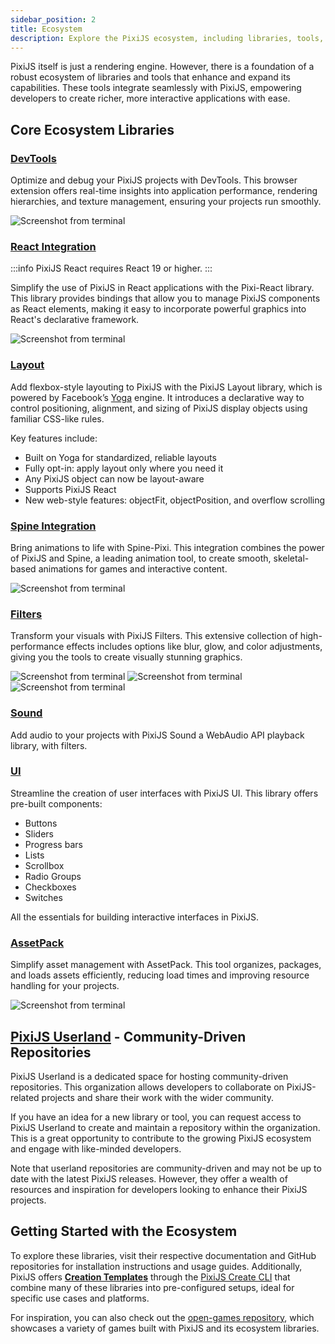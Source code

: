```yaml
---
sidebar_position: 2
title: Ecosystem
description: Explore the PixiJS ecosystem, including libraries, tools, and community-driven projects that enhance PixiJS applications.
---
```


PixiJS itself is just a rendering engine. However, there is a foundation of a robust ecosystem of libraries and tools that enhance and expand its capabilities. These tools integrate seamlessly with PixiJS, empowering developers to create richer, more interactive applications with ease.

## Core Ecosystem Libraries

### [DevTools](https://pixijs.io/devtools/)
Optimize and debug your PixiJS projects with DevTools. This browser extension offers real-time insights into application performance, rendering hierarchies, and texture management, ensuring your projects run smoothly.

<div style={{ display: 'flex', justifyContent: 'center' }}>
  <img
    style={{
        borderRadius: '10px', filter: 'drop-shadow(0px 2px 5px #000)', maxWidth: 600, width: '100%'
    }}
    alt="Screenshot from terminal"
    src="/assets/guides/devtool-screenshot.png"
  />
</div>

### [React Integration](https:/react.pixijs.io/)
:::info
PixiJS React requires React 19 or higher.
:::

Simplify the use of PixiJS in React applications with the Pixi-React library. This library provides bindings that allow you to manage PixiJS components as React elements, making it easy to incorporate powerful graphics into React's declarative framework.

<div style={{ display: 'flex', justifyContent: 'center' }}>
  <img
    style={{
        borderRadius: '10px', filter: 'drop-shadow(0px 2px 5px #000)', maxWidth: 800, width: '100%'
    }}
    alt="Screenshot from terminal"
    src="/assets/guides/react-code.png"
  />
</div>

### [Layout](https://layout.pixijs.io/)
Add flexbox-style layouting to PixiJS with the PixiJS Layout library, which is powered by Facebook’s [Yoga](https://www.yogalayout.dev/) engine. It introduces a declarative way to control positioning, alignment, and sizing of PixiJS display objects using familiar CSS-like rules.

Key features include:

- Built on Yoga for standardized, reliable layouts
- Fully opt-in: apply layout only where you need it
- Any PixiJS object can now be layout-aware
- Supports PixiJS React
- New web-style features: objectFit, objectPosition, and overflow scrolling

### [Spine Integration](https://esotericsoftware.com/spine-pixi)
Bring animations to life with Spine-Pixi. This integration combines the power of PixiJS and Spine, a leading animation tool, to create smooth, skeletal-based animations for games and interactive content.

<div style={{ display: 'flex', justifyContent: 'center' }}>
  <img
    style={{
        borderRadius: '10px', filter: 'drop-shadow(0px 2px 5px #000)', maxWidth: 500, width: '100%'
    }}
    alt="Screenshot from terminal"
    src="/assets/guides/spine-gif.gif"
  />
</div>

### [Filters](https://github.com/pixijs/filters)
Transform your visuals with PixiJS Filters. This extensive collection of high-performance effects includes options like blur, glow, and color adjustments, giving you the tools to create visually stunning graphics.

<div style={{ display: 'flex', justifyContent: 'center', gap: 5, flexWrap: 'wrap' }}>
  <img
    style={{
        borderRadius: '10px', filter: 'drop-shadow(0px 2px 5px #000)'
    }}
    alt="Screenshot from terminal"
    src="https://filters.pixijs.download/main/screenshots/twist.png?v=3"
  />
  <img
    style={{
        borderRadius: '10px', filter: 'drop-shadow(0px 2px 5px #000)'
    }}
    alt="Screenshot from terminal"
    src="https://filters.pixijs.download/main/screenshots/grayscale.png?v=1"
  />
  <img
    style={{
        borderRadius: '10px', filter: 'drop-shadow(0px 2px 5px #000)'
    }}
    alt="Screenshot from terminal"
    src="https://filters.pixijs.download/main/screenshots/advanced-bloom.png?v=3"
  />
</div>

### [Sound](https://github.com/pixijs/sound)
Add audio to your projects with PixiJS Sound a WebAudio API playback library, with filters.

### [UI](https://github.com/pixijs/ui)
Streamline the creation of user interfaces with PixiJS UI. This library offers pre-built components:

- Buttons
- Sliders
- Progress bars
- Lists
- Scrollbox
- Radio Groups
- Checkboxes
- Switches

All the essentials for building interactive interfaces in PixiJS.

### [AssetPack](https://pixijs.io/assetpack/)
Simplify asset management with AssetPack. This tool organizes, packages, and loads assets efficiently, reducing load times and improving resource handling for your projects.

<div style={{ display: 'flex', justifyContent: 'center' }}>
  <img
    style={{ borderRadius: '10px', filter: 'drop-shadow(0px 2px 5px #000)', width: '100%' }}
    alt="Screenshot from terminal"
    src="/assets/guides/assetpack-screenshot.png"
  />
</div>

## [PixiJS Userland](https://github.com/pixijs-userland) - Community-Driven Repositories

PixiJS Userland is a dedicated space for hosting community-driven repositories. This organization allows developers to collaborate on PixiJS-related projects and share their work with the wider community.

If you have an idea for a new library or tool, you can request access to PixiJS Userland to create and maintain a repository within the organization. This is a great opportunity to contribute to the growing PixiJS ecosystem and engage with like-minded developers.

Note that userland repositories are community-driven and may not be up to date with the latest PixiJS releases. However, they offer a wealth of resources and inspiration for developers looking to enhance their PixiJS projects.

## Getting Started with the Ecosystem

To explore these libraries, visit their respective documentation and GitHub repositories for installation instructions and usage guides. Additionally, PixiJS offers [**Creation Templates**](https://pixijs.io/create-pixi/docs/guide/creations/intro/) through the [PixiJS Create CLI](https://pixijs.io/create-pixi/) that combine many of these libraries into pre-configured setups, ideal for specific use cases and platforms.

For inspiration, you can also check out the [open-games repository](https://github.com/pixijs/open-games), which showcases a variety of games built with PixiJS and its ecosystem libraries.
